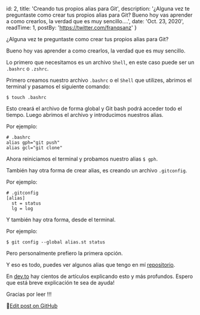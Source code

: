 
  id: 2,
  title: 'Creando tus propios alias para Git',
  description: '¿Alguna vez te preguntaste como crear tus propios alias para Git? Bueno hoy vas aprender a como crearlos, la verdad que es muy sencillo....',
  date: 'Oct. 23, 2020',
  readTime: 1,
  postBy: 'https://twitter.com/franqsanz'
}


¿Alguna vez te preguntaste como crear tus propios alias para Git?

Bueno hoy vas aprender a como crearlos, la verdad que es muy sencillo.

Lo primero que necesitamos es un archivo `Shell`, en este caso puede ser un `.bashrc` o `.zshrc`.

Primero creamos nuestro archivo `.bashrc` o el `Shell` que utilizes, abrimos el terminal y pasamos el siguiente comando:

```SH
$ touch .bashrc
```
Esto creará el archivo de forma global y Git bash podrá acceder todo el tiempo.
Luego abrimos el archivo y introducimos nuestros alias.

Por ejemplo:

```SH
# .bashrc
alias gph="git push"
alias gcl="git clone"
```
Ahora reiniciamos el terminal y probamos nuestro alias `$ gph`.

También hay otra forma de crear alias, es creando un archivo `.gitconfig`.

Por ejemplo:

```SH
# .gitconfig
[alias]
  st = status
  lg = log
```

Y también hay otra forma, desde el terminal.

Por ejemplo:

```SH
$ git config --global alias.st status
```

Pero personalmente prefiero la primera opción.

Y eso es todo, puedes ver algunos alias que tengo en mí [repositorio](https://github.com/Franqsanz/git-aliases).

En [dev.to](https://dev.to/) hay cientos de artículos explicando esto y más profundos.
Espero que está breve explicación te sea de ayuda!

Gracias por leer !!!

📝[Edit post on GitHub](https://github.com/Franqsanz/GDevTown/blob/main/pages/blog/creando-tus-propios-alias-para-git/index.mdx)